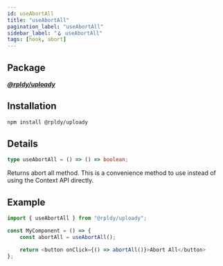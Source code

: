 ```yaml
---
id: useAbortAll
title: "useAbortAll"
pagination_label: "useAbortAll"
sidebar_label: "🪝 useAbortAll"
tags: [hook, abort]
---
```


## Package

**_[@rpldy/uploady](../../../packages/rpldy-uploady)_**

## Installation

```bash npm2yarn
npm install @rpldy/uploady
```

## Details

```typescript
type useAbortAll = () => () => boolean;
```

Returns abort all method.
This is a convenience method to use instead of using the Context API directly.

## Example

```javascript
import { useAbortAll } from "@rpldy/uploady";

const MyComponent = () => {
    const abortAll = useAbortAll();

    return <button onClick={() => abortAll()}>Abort All</button>
};
```

